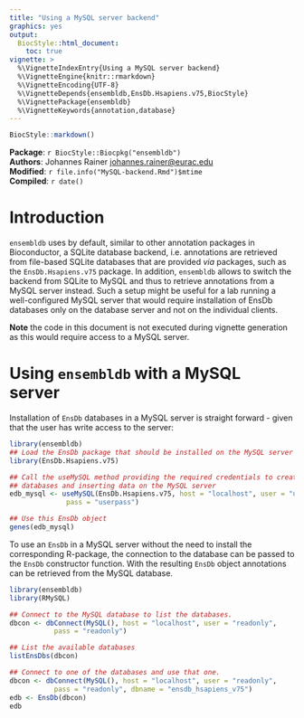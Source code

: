 ```yaml
---
title: "Using a MySQL server backend"
graphics: yes
output:
  BiocStyle::html_document:
    toc: true
vignette: >
  %\VignetteIndexEntry{Using a MySQL server backend}
  %\VignetteEngine{knitr::rmarkdown}
  %\VignetteEncoding{UTF-8}
  %\VignetteDepends{ensembldb,EnsDb.Hsapiens.v75,BiocStyle}
  %\VignettePackage{ensembldb}
  %\VignetteKeywords{annotation,database}
---
```


```r
BiocStyle::markdown()
```

**Package**: `r BiocStyle::Biocpkg("ensembldb")`<br />
**Authors**: Johannes Rainer <johannes.rainer@eurac.edu><br />
**Modified**: `r file.info("MySQL-backend.Rmd")$mtime`<br />
**Compiled**: `r date()`


# Introduction

`ensembldb` uses by default, similar to other annotation packages in Bioconductor,
a SQLite database backend, i.e. annotations are retrieved from file-based SQLite
databases that are provided *via* packages, such as the `EnsDb.Hsapiens.v75`
package. In addition, `ensembldb` allows to switch the backend from SQLite to
MySQL and thus to retrieve annotations from a MySQL server instead. Such a setup
might be useful for a lab running a well-configured MySQL server that would
require installation of EnsDb databases only on the database server and not on
the individual clients.

**Note** the code in this document is not executed during vignette generation as
this would require access to a MySQL server.


# Using `ensembldb` with a MySQL server

Installation of `EnsDb` databases in a MySQL server is straight forward - given
that the user has write access to the server:

```r
library(ensembldb)
## Load the EnsDb package that should be installed on the MySQL server
library(EnsDb.Hsapiens.v75)

## Call the useMySQL method providing the required credentials to create
## databases and inserting data on the MySQL server
edb_mysql <- useMySQL(EnsDb.Hsapiens.v75, host = "localhost", user = "userwrite",
		      pass = "userpass")

## Use this EnsDb object
genes(edb_mysql)
```

To use an `EnsDb` in a MySQL server without the need to install the corresponding
R-package, the connection to the database can be passed to the `EnsDb` constructor
function. With the resulting `EnsDb` object annotations can be retrieved from the
MySQL database.

```r
library(ensembldb)
library(RMySQL)

## Connect to the MySQL database to list the databases.
dbcon <- dbConnect(MySQL(), host = "localhost", user = "readonly",
		   pass = "readonly")

## List the available databases
listEnsDbs(dbcon)

## Connect to one of the databases and use that one.
dbcon <- dbConnect(MySQL(), host = "localhost", user = "readonly",
		   pass = "readonly", dbname = "ensdb_hsapiens_v75")
edb <- EnsDb(dbcon)
edb
```

